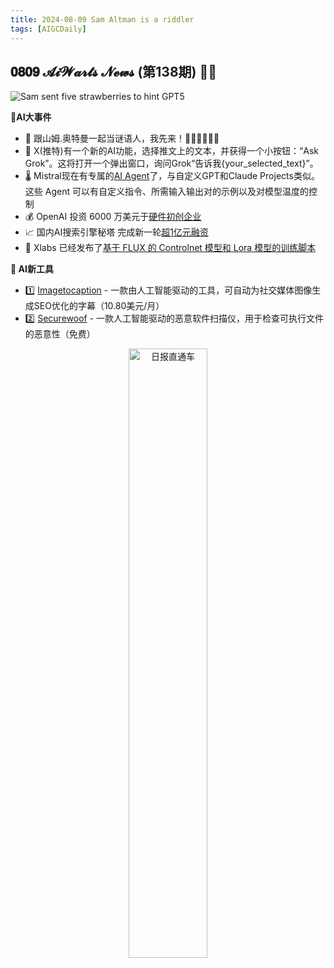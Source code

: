 ```yaml
---
title: 2024-08-09 Sam Altman is a riddler
tags: [AIGCDaily]
---
```

##  𝟎𝟖𝟎𝟗 𝓐𝓲𝓦𝓪𝓻𝓽𝓼 𝓝𝓮𝔀𝓼 (第138期) 🧙📰 

![Sam sent five strawberries to hint GPT5](https://cdn.jsdelivr.net/gh/donttal/imgbed/img/Sam-sent-five-strawberries-to-hint%20GPT5.jpeg)

**🤯AI大事件**

- 🍓 跟山姆.奥特曼一起当谜语人，我先来！🍓🍓🍓🍓🍓🍓
- 🤖 X(推特)有一个新的AI功能，选择推文上的文本，并获得一个小按钮：“Ask Grok”。这将打开一个弹出窗口，询问Grok“告诉我{your_selected_text}”。
- 🌡️ Mistral现在有专属的[AI Agent](https://mistral.ai/news/build-tweak-repeat/?utm_source=Newsletter&utm_medium=social&utm_campaign=sam-altman-is-a-riddler)了，与自定义GPT和Claude Projects类似。这些 Agent 可以有自定义指令、所需输入输出对的示例以及对模型温度的控制
- 💰 OpenAI 投资 6000 万美元于[硬件初创企业](https://www.theinformation.com/articles/openai-makes-a-60-million-hardware-startup-bet/?utm_source=Newsletter&utm_medium=social&utm_campaign=sam-altman-is-a-riddler)
- 📈 国内AI搜索引擎秘塔 完成新一轮[超1亿元融资](https://x.com/imxiaohu/status/1821532988913705170/?utm_source=Newsletter&utm_medium=social&utm_campaign=sam-altman-is-a-riddler)
- 🎨 Xlabs 已经发布了[基于 FLUX 的 Controlnet 模型和 Lora 模型的训练脚本](https://x.com/op7418/status/1821380840418656310/?utm_source=Newsletter&utm_medium=social&utm_campaign=sam-altman-is-a-riddler)


**🧰 AI新工具**

- 1️⃣ [Imagetocaption](https://www.imagetocaption.ai/?utm_source=Newsletter&utm_medium=social&utm_campaign=sam-altman-is-a-riddler) - 一款由人工智能驱动的工具，可自动为社交媒体图像生成SEO优化的字幕（10.80美元/月）
- 2️⃣ [Securewoof](https://securewoof.com/?utm_source=Newsletter&utm_medium=social&utm_campaign=sam-altman-is-a-riddler) - 一款人工智能驱动的恶意软件扫描仪，用于检查可执行文件的恶意性（免费）

<p align="center">
  <img src="https://cdn.jsdelivr.net/gh/donttal/imgbed/img/newletterss.png" alt="日报直通车" width="50%"/>
</p>